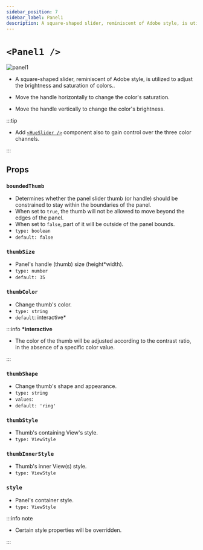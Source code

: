 ```yaml
---
sidebar_position: 7
sidebar_label: Panel1
description: A square-shaped slider, reminiscent of Adobe style, is utilized to adjust the brightness and saturation of colors.
---
```


# `<Panel1 />`

![panel1](../../../images/panel1.png)

- A square-shaped slider, reminiscent of Adobe style, is utilized to adjust the brightness and saturation of colors..

- Move the handle horizontally to change the color's saturation.

- Move the handle vertically to change the color's brightness.

:::tip

- Add [`<HueSlider />`](./HueSlider) component also to gain control over the three color channels.

:::

## Props

### `boundedThumb`

- Determines whether the panel slider thumb (or handle) should be constrained to stay within the boundaries of the panel.
- When set to `true`, the thumb will not be allowed to move beyond the edges of the panel.
- When set to `false`, part of it will be outside of the panel bounds.
- `type: boolean`
- `default: false`

### `thumbSize`

- Panel's handle (thumb) size (height\*width).
- `type: number`
- `default: 35`

### `thumbColor`

- Change thumb's color.
- `type: string`
- `default`: interactive\*

:::info **\*interactive**

- The color of the thumb will be adjusted according to the contrast ratio, in the absence of a specific color value.

:::

### `thumbShape`

- Change thumb's shape and appearance.
- `type: string`
- `values`: <shapes/>
- `default: 'ring'`

### `thumbStyle`

- Thumb's containing View's style.
- `type: ViewStyle`

### `thumbInnerStyle`

- Thumb's inner View(s) style.
- `type: ViewStyle`


<RenderThumb />

### `style`

- Panel's container style.
- `type: ViewStyle`

:::info note

- Certain style properties will be overridden.

:::
